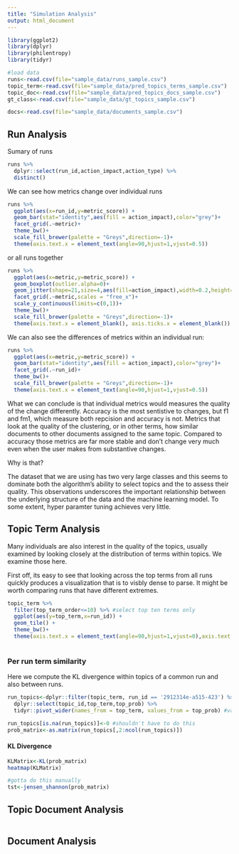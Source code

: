 ```yaml
---
title: "Simulation Analysis"
output: html_document
---
```


```r
library(ggplot2)
library(dplyr)
library(philentropy)
library(tidyr)

#load data
runs<-read.csv(file="sample_data/runs_sample.csv")
topic_term<-read.csv(file="sample_data/pred_topics_terms_sample.csv")
topic_doc<-read.csv(file="sample_data/pred_topics_docs_sample.csv")
gt_class<-read.csv(file="sample_data/gt_topics_sample.csv")

docs<-read.csv(file="sample_data/documents_sample.csv")

```

## Run Analysis

Sumary of runs

```r
runs %>%
  dplyr::select(run_id,action_impact,action_type) %>%
  distinct()
```

We can see how metrics change over individual runs
```r
runs %>%
  ggplot(aes(x=run_id,y=metric_score)) +
  geom_bar(stat="identity",aes(fill = action_impact),color="grey")+
  facet_grid(.~metric)+
  theme_bw()+
  scale_fill_brewer(palette = "Greys",direction=-1)+
  theme(axis.text.x = element_text(angle=90,hjust=1,vjust=0.5))
```

or all runs together
```r
runs %>%
  ggplot(aes(x=metric,y=metric_score)) +
  geom_boxplot(outlier.alpha=0)+
  geom_jitter(shape=21,size=4,aes(fill=action_impact),width=0.2,height=0)+
  facet_grid(.~metric,scales = "free_x")+
  scale_y_continuous(limits=c(0,1))+
  theme_bw()+
  scale_fill_brewer(palette = "Greys",direction=-1)+
  theme(axis.text.x = element_blank(), axis.ticks.x = element_blank())
```

We can also see the differences of metrics within an individual run:

```r
runs %>%
  ggplot(aes(x=metric,y=metric_score)) +
  geom_bar(stat="identity",aes(fill = action_impact),color="grey")+
  facet_grid(.~run_id)+
  theme_bw()+
  scale_fill_brewer(palette = "Greys",direction=-1)+
  theme(axis.text.x = element_text(angle=90,hjust=1,vjust=0.5))
```

What we can conclude is that individual metrics would measures the quality of the change differently. Accuracy is the most sentistive to changes, but f1 and fm1, which measure both repcision and accuracy is not. Metrics that look at the quality of the clustering, or in other terms, how similar documents to other documents assigned to the same topic. Compared to accuracy those metrics are far more stable and don't change very much even when the user makes from substantive changes.

Why is that?

The dataset that we are using has two very large classes and this seems to dominate both the algorithm's ability to select topics and the to assess their quality. This observations underscores the important relationship between the underlying structure of the data and the machine learning model. To some extent, hyper paramter tuning achieves very little.

## Topic Term Analysis
Many individuals are also interest in the quality of the topics, usually examined by looking closely at the distribution of terms within topics. We examine those here.

First off, its easy to see that looking across the top terms from all runs quickly produces a visualization that is to visbly dense to parse. It might be worth comparing runs that have different extremes.

```r
topic_term %>%
  filter(top_term_order<=10) %>% #select top ten terms only
  ggplot(aes(y=top_term,x=run_id)) +
  geom_tile() +
  theme_bw()+
  theme(axis.text.x = element_text(angle=90,hjust=1,vjust=0),axis.text.y = element_blank())
  
```

### Per run term similarity

Here we compute the KL divergence within topics of a common run and also between runs.

```r
run_topics<-dplyr::filter(topic_term, run_id == '2912314e-a515-423') %>%
  dplyr::select(topic_id,top_term,top_prob) %>%
  tidyr::pivot_wider(names_from = top_term, values_from = top_prob) #values fill isn't work.. hmm

run_topics[is.na(run_topics)]<-0 #shouldn't have to do this
prob_matrix<-as.matrix(run_topics[,2:ncol(run_topics)])
```

#### KL Divergence
```r
KLMatrix<-KL(prob_matrix)
heatmap(KLMatrix)
```
```r
#gotta do this manually
tst<-jensen_shannon(prob_matrix)
```

## Topic Document Analysis
```r
```

## Document Analysis
